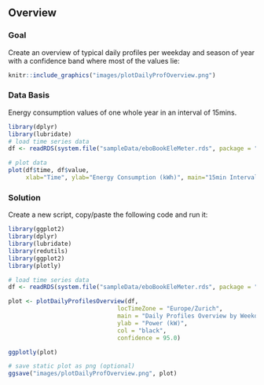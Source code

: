 \newpage
## Overview
### Goal
Create an overview of typical daily profiles per weekday and season of year with a confidence band where most of the values lie:

```r
knitr::include_graphics("images/plotDailyProfOverview.png")
```

### Data Basis
Energy consumption values of one whole year in an interval of 15mins.

```r
library(dplyr)
library(lubridate)
# load time series data
df <- readRDS(system.file("sampleData/eboBookEleMeter.rds", package = "redutils"))

# plot data
plot(df$time, df$value,
     xlab="Time", ylab="Energy Consumption (kWh)", main="15min Interval Raw Data", type = "l")
```

\newpage
### Solution
Create a new script, copy/paste the following code and run it:
  
```r
library(ggplot2)
library(dplyr)
library(lubridate)
library(redutils)
library(ggplot2)
library(plotly)

# load time series data
df <- readRDS(system.file("sampleData/eboBookEleMeter.rds", package = "redutils"))

plot <- plotDailyProfilesOverview(df,
                               locTimeZone = "Europe/Zurich",
                               main = "Daily Profiles Overview by Weekday and Season",
                               ylab = "Power (kW)",
                               col = "black",
                               confidence = 95.0)

ggplotly(plot)
```

```r
# save static plot as png (optional)
ggsave("images/plotDailyProfOverview.png", plot)
```

